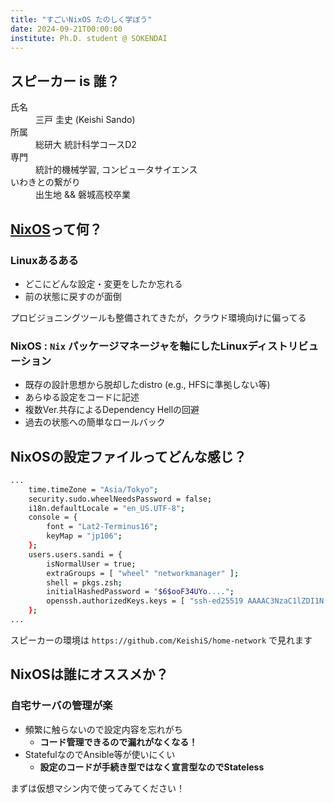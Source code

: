 ```yaml
---
title: "すごいNixOS たのしく学ぼう"
date: 2024-09-21T00:00:00
institute: Ph.D. student @ SOKENDAI
---
```


## スピーカー is 誰？

氏名
: 三戸 圭史 (Keishi Sando)

所属
: 総研大 統計科学コースD2

専門
: 統計的機械学習, コンピュータサイエンス

いわきとの繋がり
: 出生地 && 磐城高校卒業

## [NixOS](https://nixos.org/)って何？

:::{.callout-caution appearance="simple" icon=false}
### Linuxあるある

* どこにどんな設定・変更をしたか忘れる
* 前の状態に戻すのが面倒

プロビジョニングツールも整備されてきたが，クラウド環境向けに偏ってる
:::

:::{.callout-note appearance="simple" icon=false}
### NixOS : `Nix` パッケージマネージャを軸にしたLinuxディストリビューション

* 既存の設計思想から脱却したdistro (e.g., HFSに準拠しない等)
* あらゆる設定をコードに記述
* 複数Ver.共存によるDependency Hellの回避
* 過去の状態への簡単なロールバック
:::

## NixOSの設定ファイルってどんな感じ？

```sh
...
    time.timeZone = "Asia/Tokyo";
    security.sudo.wheelNeedsPassword = false;
    i18n.defaultLocale = "en_US.UTF-8";
    console = {
        font = "Lat2-Terminus16";
        keyMap = "jp106";
    };
    users.users.sandi = {
        isNormalUser = true;
        extraGroups = [ "wheel" "networkmanager" ];
        shell = pkgs.zsh;
        initialHashedPassword = "$6$ooF34UYo....";
        openssh.authorizedKeys.keys = [ "ssh-ed25519 AAAAC3NzaC1lZDI1N...." ];
    };
...
```

スピーカーの環境は `https://github.com/KeishiS/home-network` で見れます

## NixOSは誰にオススメか？

:::{.callout-tip appearance="simple" icon=false}
### 自宅サーバの管理が楽

* 頻繁に触らないので設定内容を忘れがち
    * **コード管理できるので漏れがなくなる！**
* StatefulなのでAnsible等が使いにくい
    * **設定のコードが手続き型ではなく宣言型なのでStateless**
:::

まずは仮想マシン内で使ってみてください！
